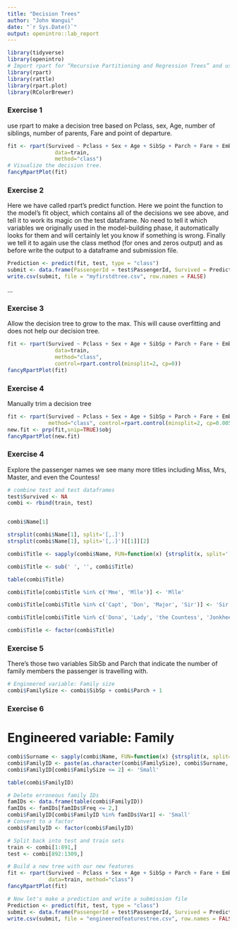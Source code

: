 ```yaml
---
title: "Decision Trees"
author: "John Wangui"
date: "`r Sys.Date()`"
output: openintro::lab_report
---
```


```r
library(tidyverse)
library(openintro)
# Import rpart for “Recursive Partitioning and Regression Trees” and uses the CART decision tree algorithm.
library(rpart)
library(rattle)
library(rpart.plot)
library(RColorBrewer)
```

### Exercise 1

use rpart to make a decision tree based on Pclass, sex, Age, number of siblings, number of parents, Fare and point of departure.

```r
fit <- rpart(Survived ~ Pclass + Sex + Age + SibSp + Parch + Fare + Embarked,
               data=train,
               method="class")
# Visualize the decision tree.
fancyRpartPlot(fit)
```

### Exercise 2

Here we have called rpart’s predict function. Here we point the function to the model’s fit object, which contains all of the decisions we see above, and tell it to work its magic on the test dataframe. No need to tell it which variables we originally used in the model-building phase, it automatically looks for them and will certainly let you know if something is wrong. Finally we tell it to again use the class method (for ones and zeros output) and as before write the output to a dataframe and submission file.

```r
Prediction <- predict(fit, test, type = "class")
submit <- data.frame(PassengerId = test$PassengerId, Survived = Prediction)
write.csv(submit, file = "myfirstdtree.csv", row.names = FALSE)
```

...

### Exercise 3

Allow the decision tree to grow to the max. This will cause overfitting and does not help our decision tree.
```r
fit <- rpart(Survived ~ Pclass + Sex + Age + SibSp + Parch + Fare + Embarked,
               data=train,
               method="class", 
               control=rpart.control(minsplit=2, cp=0))
fancyRpartPlot(fit)

```

### Exercise 4
 

Manually trim a decision tree
```r
fit <- rpart(Survived ~ Pclass + Sex + Age + SibSp + Parch + Fare + Embarked, data=train,
             method="class", control=rpart.control(minsplit=2, cp=0.005))
new.fit <- prp(fit,snip=TRUE)$obj
fancyRpartPlot(new.fit)

```

### Exercise 4

Explore the passenger names we see many more titles including Miss, Mrs, Master, and even the Countess! 
```r
# combine test and test dataframes
test$Survived <- NA
combi <- rbind(train, test)


combi$Name[1]

strsplit(combi$Name[1], split='[,.]')
strsplit(combi$Name[1], split='[,.]')[[1]][2]

combi$Title <- sapply(combi$Name, FUN=function(x) {strsplit(x, split='[,.]')[[1]][2]})

combi$Title <- sub(' ', '', combi$Title)

table(combi$Title)

combi$Title[combi$Title %in% c('Mme', 'Mlle')] <- 'Mlle'

combi$Title[combi$Title %in% c('Capt', 'Don', 'Major', 'Sir')] <- 'Sir'

combi$Title[combi$Title %in% c('Dona', 'Lady', 'the Countess', 'Jonkheer')] <- 'Lady'

combi$Title <- factor(combi$Title)
```

### Exercise 5
There’s those two variables SibSb and Parch that indicate the number of family members the passenger is travelling with.

```r
# Engineered variable: Family size
combi$FamilySize <- combi$SibSp + combi$Parch + 1
```

### Exercise 6
# Engineered variable: Family
```r

combi$Surname <- sapply(combi$Name, FUN=function(x) {strsplit(x, split='[,.]')[[1]][1]})
combi$FamilyID <- paste(as.character(combi$FamilySize), combi$Surname, sep="")
combi$FamilyID[combi$FamilySize <= 2] <- 'Small'

table(combi$FamilyID)

# Delete erroneous family IDs
famIDs <- data.frame(table(combi$FamilyID))
famIDs <- famIDs[famIDs$Freq <= 2,]
combi$FamilyID[combi$FamilyID %in% famIDs$Var1] <- 'Small'
# Convert to a factor
combi$FamilyID <- factor(combi$FamilyID)
```

```r
# Split back into test and train sets
train <- combi[1:891,]
test <- combi[892:1309,]
```

```r
# Build a new tree with our new features
fit <- rpart(Survived ~ Pclass + Sex + Age + SibSp + Parch + Fare + Embarked + Title + FamilySize + FamilyID,
             data=train, method="class")
fancyRpartPlot(fit)

```

```r
# Now let's make a prediction and write a submission file
Prediction <- predict(fit, test, type = "class")
submit <- data.frame(PassengerId = test$PassengerId, Survived = Prediction)
write.csv(submit, file = "engineeredfeaturestree.csv", row.names = FALSE)
```


